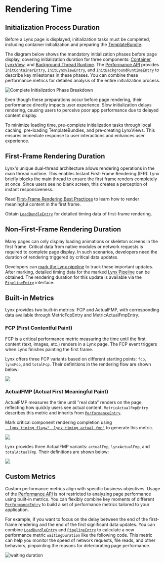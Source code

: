 # Rendering Time

## Initialization Process Duration

Before a Lynx page is displayed, initialization tasks must be completed, including container initialization and preparing the [TemplateBundle](/api/lynx-native-api/template-bundle).

The diagram below shows the mandatory initialization phases before page display, covering initialization duration for three components: [Container](/guide/spec#container), [LynxView](/guide/spec#lynxview①), and [Background Thread Runtime](/guide/spec#background-thread-runtime). The [Performance API](/guide/performance/metrics/performance-api) provides [`InitContainerEntry`](/api/lynx-api/performance-api/performance-entry/init-container-entry), [`InitLynxviewEntry`](/api/lynx-api/performance-api/performance-entry/init-lynxview-entry), and [`InitBackgroundRuntimeEntry`](/api/lynx-api/performance-api/performance-entry/init-background-runtime-entry) to describe key milestones in these phases. You can combine these performance metrics for detailed analysis of the entire initialization process.

![Complete Initialization Phase Breakdown](https://lf-lynx.tiktok-cdns.com/obj/lynx-artifacts-oss-sg/lynx-website/assets/doc/all-init-process.png 'Complete Initialization Phase Breakdown')

Even though these preparations occur before page rendering, their performance directly impacts user experience. Slow initialization delays rendering, causing users to perceive poor app performance due to delayed content display.

To minimize loading time, pre-complete initialization tasks through local caching, pre-loading TemplateBundles, and pre-creating LynxViews. This ensures immediate response to user interactions and enhances user experience.

## First-Frame Rendering Duration

Lynx's unique dual-thread architecture allows rendering operations in the main thread runtime. This enables Instant First-Frame Rendering (IFR): Lynx briefly blocks the main thread to ensure the first frame renders completely at once. Since users see no blank screen, this creates a perception of instant responsiveness.

Read [First-Frame Rendering Best Practices]() to learn how to render meaningful content in the first frame.

Obtain [`LoadBundleEntry`](/api/lynx-api/performance-api/performance-entry/load-bundle-entry) for detailed timing data of first-frame rendering.

## Non-First-Frame Rendering Duration

Many pages can only display loading animations or skeleton screens in the first frame. Critical data from native modules or network requests is required to complete page display. In such scenarios, developers need the duration of rendering triggered by critical data updates.

Developers can [mark the Lynx pipeline](/guide/performance/metrics/timing-flag) to track these important updates. After marking, detailed timing data for the marked [Lynx Pipeline](/guide/spec#lynx-pipeline) can be obtained. The rendering duration for this update is available via the [`PipelineEntry`](/api/lynx-api/performance-api/performance-entry/pipeline-entry) interface.

## Built-in Metrics

Lynx provides two built-in metrics: FCP and ActualFMP, with corresponding data available through MetricFcpEntry and MetricActualFmpEntry.

### FCP (First Contentful Paint)

FCP is a critical performance metric measuring the time until the first content (text, images, etc.) renders in a Lynx page. The FCP event triggers when Lynx finishes painting the first frame.

Lynx offers three FCP variants based on different starting points: `fcp`, `lynxFcp`, and `totalFcp`. Their definitions in the rendering flow are shown below:

<img src="https://lf-lynx.tiktok-cdns.com/obj/lynx-artifacts-oss-sg/lynx-website/assets/doc/metric-fcp-entry.png" />

### ActualFMP (Actual First Meaningful Paint)

ActualFMP measures the time until "real data" renders on the page, reflecting how quickly users see actual content. `MetricActualFmpEntry` describes this metric and inherits from [`PerformanceEntry`](/api/lynx-api/performance-api/performance-entry).

Mark critical component rendering completion using [`__lynx_timing_flag="__lynx_timing_actual_fmp"`](/guide/performance/metrics/timing-flag) to generate this metric.

<img src="https://lf-lynx.tiktok-cdns.com/obj/lynx-artifacts-oss-sg/lynx-website/assets/doc/performance-metrics-actual-fmp.png" />

Lynx provides three ActualFMP variants: `actualFmp`, `lynxActualFmp`, and `totalActualFmp`. Their definitions are shown below:

<img src="https://lf-lynx.tiktok-cdns.com/obj/lynx-artifacts-oss-sg/lynx-website/assets/doc/metric-actual-fmp-entry.png" />

## Custom Metrics

Custom performance metrics align with specific business objectives. Usage of the [Performance API](/guide/performance/metrics/performance-api) is not restricted to analyzing
page performance using built-in metrics. You can flexibly combine key moments of different [`PerformanceEntry`](/api/lynx-api/performance-api/performance-entry) to build a set
of performance metrics tailored to your application.

For example, if you want to focus on the delay between the end of the first-frame rendering and the end of the first significant data updates. You can combine
[`LoadBundleEntry`](/api/lynx-api/performance-api/performance-entry/load-bundle-entry) and [`PipelineEntry`](/api/lynx-api/performance-api/performance-entry/pipeline-entry)
to calculate a new performance metric `waitingDuration` like the following code. This metric can help you monitor the speed of network requests, file reads, and other
behaviors, pinpointing the reasons for deteriorating page performance.

![waiting duration](https://lf-lynx.tiktok-cdns.com/obj/lynx-artifacts-oss-sg/lynx-website/assets/doc/custom-metric-waitingduration.png)


<Go
  example="performance-api"
  defaultFile="src/create-custom-metric/index.tsx"
  img="https://lf-lynx.tiktok-cdns.com/obj/lynx-artifacts-oss-sg/lynx-website/assets/doc/create-custom-performance-metric.jpeg"
  highlight="{18-40}"
  entry="src/create-custom-metric"
/>
